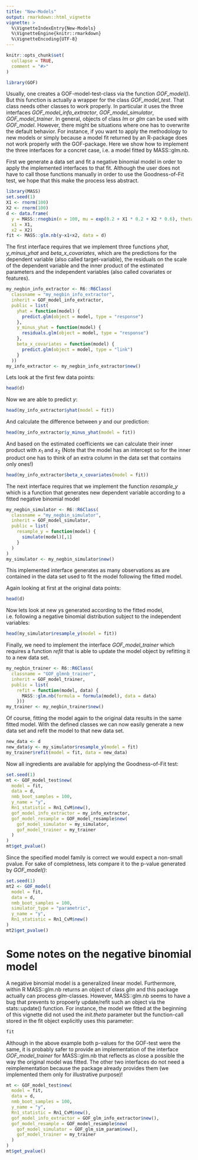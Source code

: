```yaml
---
title: "New-Models"
output: rmarkdown::html_vignette
vignette: >
  %\VignetteIndexEntry{New-Models}
  %\VignetteEngine{knitr::rmarkdown}
  %\VignetteEncoding{UTF-8}
---
```


```r
knitr::opts_chunk$set(
  collapse = TRUE,
  comment = "#>"
)
```

```r
library(GOF)
```

Usually, one creates a GOF-model-test-class via the function
*GOF_model()*. But this function is actually a wrapper for the
class *GOF_model_test*. That class needs other classes to
work properly. In particular it uses the three interfaces
*GOF_model_info_extractor*, *GOF_model_simulator*,
*GOF_model_trainer*. In general, objects of class *lm* or
*glm* can be used with *GOF_model*. However, there might 
be situations where one has to overwrite the default
behavior. For instance, if you want to apply the methodology
to new models or simply because a model fit returned by an
R-package does not work properly with the GOF-package. 
Here we show how to implement the three interfaces for a
concret case, i.e. a model fitted by MASS::glm.nb.

First we generate a data set
and fit a negative binomial model in order to apply the implemented
interfaces to that fit. Although the user does not have to call those
functions manually in order to use the Goodness-of-Fit test, we hope 
that this make the process less abstract.

```r
library(MASS)
set.seed(1)
X1 <- rnorm(100)
X2 <- rnorm(100)
d <- data.frame(
  y = MASS::rnegbin(n = 100, mu = exp(0.2 + X1 * 0.2 + X2 * 0.6), theta = 2),
  x1 = X1,
  x2 = X2)
fit <- MASS::glm.nb(y~x1+x2, data = d)
```

The first interface requires
that we implement three functions *yhat*, *y_minus_yhat* and
*beta_x_covariates*, which are the predictions for the dependent
variable (also called target-variable), the residuals on the scale
of the dependent variable and the inner product of the estimated
parameters and the independent variables (also called covariates or
features).

```r
my_negbin_info_extractor <- R6::R6Class(
  classname = "my_negbin_info_extractor",
  inherit = GOF_model_info_extractor,
  public = list(
    yhat = function(model) {
      predict.glm(object = model, type = "response")
    },
    y_minus_yhat = function(model) {
      residuals.glm(object = model, type = "response")
    },
    beta_x_covariates = function(model) {
      predict.glm(object = model, type = "link")
    }
  ))
my_info_extractor <- my_negbin_info_extractor$new()
```

Lets look at the first few data points:

```r
head(d)
```

Now we are able to predict $y$:

```r
head(my_info_extractor$yhat(model = fit))
```

And calculate the difference between $y$ and our prediction:

```r
head(my_info_extractor$y_minus_yhat(model = fit))
```

And based on the estimated coefficients we can calculate their 
inner product with $x_1$ and $x_2$ (Note that the model has
an intercept so for the inner product one has to think of
an extra column in the data set that contains only ones!)

```r
head(my_info_extractor$beta_x_covariates(model = fit))
```

The next interface requires that we implement the function
*resample_y* which is a function that generates new
dependent variable according to a fitted negative binomial
model

```r
my_negbin_simulator <- R6::R6Class(
  classname = "my_negbin_simulator",
  inherit = GOF_model_simulator,
  public = list(
    resample_y = function(model) {
      simulate(model)[,1]
    }
  )
)
my_simulator <- my_negbin_simulator$new()
```

This implemented interface generates as many observations
as are contained in the data set used to fit the model
following the fitted model.

Again looking at first at the original data points:

```r
head(d)
```
Now lets look at new $y$s generated according to the fitted
model, i.e. following a negative binomial distribution
subject to the independent variables:

```r
head(my_simulator$resample_y(model = fit))
```

Finally, we need to implement the interface
*GOF_model_trainer* which requires a function
*refit* that is able to update the model 
object by refitting it to a new data set.

```r
my_negbin_trainer <- R6::R6Class(
  classname = "GOF_glmnb_trainer",
  inherit = GOF_model_trainer,
  public = list(
    refit = function(model, data) {
      MASS::glm.nb(formula = formula(model), data = data)
    }))
my_trainer <- my_negbin_trainer$new()
```

Of course, fitting the model again to the original data 
results in the same fitted model. With the defined classes
we can now easily generate a new data set and refit the
model to that new data set.

```r
new_data <- d
new_data$y <- my_simulator$resample_y(model = fit)
my_trainer$refit(model = fit, data = new_data)
```

Now all ingredients are available for applying the 
Goodness-of-Fit test:

```r
set.seed(1)
mt <- GOF_model_test$new(
  model = fit,
  data = d,
  nmb_boot_samples = 100,
  y_name = "y",
  Rn1_statistic = Rn1_CvM$new(),
  gof_model_info_extractor = my_info_extractor,
  gof_model_resample = GOF_model_resample$new(
    gof_model_simulator = my_simulator,
    gof_model_trainer = my_trainer
  )
)
mt$get_pvalue()
```

Since the specified model family is correct we would expect a
non-small pvalue. For sake of completness, lets compare it to
the p-value generated by *GOF_model()*:

```r
set.seed(1)
mt2 <- GOF_model(
  model = fit,
  data = d,
  nmb_boot_samples = 100,
  simulator_type = "parametric",
  y_name = "y",
  Rn1_statistic = Rn1_CvM$new()
)
mt2$get_pvalue()
```

# Some notes on the negative binomial model

A negative binomial model is a generalized linear model. 
Furthermore, within R MASS::glm.nb returns an object of class 
*glm* and this package actually can process *glm*-classes. 
However, MASS::glm.nb seems to have a bug that prevents 
to propoerly update/refit such an object via the stats::update()
function. For instance, the model we fitted at the beginning of
this vignette did not used the *init.theta* parameter but the 
function-call stored in the fit object explicitly uses this 
parameter:

```r
fit
```

Although in the above example both p-values for the GOF-test
were the same, it is probably safer to provide an implementation
of the interface *GOF_model_trainer* for MASS::glm.nb that reflects
as close a possible the way the original model was fitted.
The other two interfaces do not need a reimplementation because
the package already provides them (we implemented them only
for illustrative purpose)!

```r
mt <- GOF_model_test$new(
  model = fit,
  data = d,
  nmb_boot_samples = 100,
  y_name = "y",
  Rn1_statistic = Rn1_CvM$new(),
  gof_model_info_extractor = GOF_glm_info_extractor$new(),
  gof_model_resample = GOF_model_resample$new(
    gof_model_simulator = GOF_glm_sim_param$new(),
    gof_model_trainer = my_trainer
  )
)
mt$get_pvalue()
```
